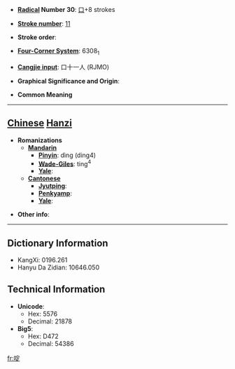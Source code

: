 * '''[[Wiktionary:Chinese radical index| Radical]] Number 30''': [[Wiktionary:Chinese radical index 口|口]]+8 strokes

* '''[[Wiktionary:Chinese total strokes index|Stroke number]]''': [[Wiktionary:Chinese total strokes index 11|11]]

* '''Stroke order''': 

* '''[[Wiktionary:Chinese four corner index|Four-Corner System]]''': 6308<sub>1</sub>

* '''[[Wiktionary:Chinese Cangjie index|Cangjie input]]''': 口十一人 (RJMO)

* '''Graphical Significance and Origin''': 

* '''Common Meaning'''

----

== [[Chinese]] [[Hanzi]] ==

* '''Romanizations'''
** '''[[Mandarin]]'''
*** '''[[Pinyin]]''': dìng (ding4)
*** '''[[Wade-Giles]]''': ting<sup>4</sup>
*** '''[[Yale]]''': 
** '''[[Cantonese]]'''
*** '''[[Jyutping]]''':
*** '''[[Penkyamp]]''': 
*** '''[[Yale]]''': 

* '''Other info''': 

----

== Dictionary Information ==

* KangXi: 0196.261
* Hanyu Da Zidian: 10646.050

== Technical Information ==

* '''Unicode''':
** Hex: 5576
** Decimal: 21878
* '''Big5''':
** Hex: D472
** Decimal: 54386

[[fr:啶]]